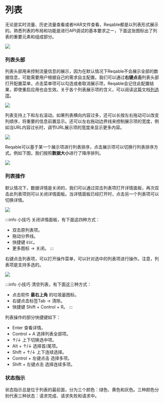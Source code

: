 # 列表


无论是实时流量、历史流量查看或者HAR文件查看，Reqable都是以列表形式展示的。熟悉列表的布局和功能是进行API调试的基本要求之一，下面这张图标出了列表的重要元素和组成部分。

![](arts/list_01.png)

### 列表头部

列表头部用来控制流量信息的展示，因为在默认情况下Reqable不会展示全部的数据信息，可能需要用户根据自己的需求自主配置。我们可以通过**右键点击**列表头部打开配置菜单，点击菜单项可以勾选或者取消展示项，Reqable会记住此配置结果，即使重启应用也会生效。关于各个列表展示项的含义，可以阅读这篇文档[列选项](column)。

![](arts/list_02.png)

列表支持上下和左右滚动。如果列表横向内容过多，还可以长按左右拖动可以改变列顺序，将重要的信息前置显示。还可以左右拖动边界线来控制展示项的宽度，例如当URL内容过长时，调节URL展示项的宽度来显示更多内容。

![](arts/list_03.png)

Reqable可以基于某一个展示项进行列表排序，点击展示项可以切换行列表排序方式。例如下图，我们按照**数据大小**进行了降序排列。

![](arts/list_04.png)

### 列表操作

默认情况下，数据详情是关闭的，我们可以通过双击列表项打开详情面板，再次双击此列表项则可以关闭详情面板。当详情面板已经打开时，点击另一个列表项可以切换详情。

![](arts/list_05.png)

:::info 小技巧
关闭详情面板，有下面这四种方式：
- 双击原列表项。
- 拖动分界线。
- 快捷键 `ESC`。
- 更多图标 -> 关闭。
:::

右键点击列表项，可以打开操作菜单，可以针对选中的列表项进行操作。注意，列表项是支持多选的。

![](arts/list_06.png)

:::info 小技巧
清空列表，有下面这三种方式：
- 点击软件 **最右上角** 的垃圾篓图标。
- 右键点击标签Tab -> 清除。
- 快捷键 <Shortcut>Shift + Control + R</Shortcut>。
:::

列表操作的部分快捷键如下：

- <Shortcut>Enter</Shortcut> 查看详情。
- <Shortcut>Control + A</Shortcut> 选择列表全部项。
- <Shortcut>↑/↓</Shortcut> 上下切换选中项。
- <Shortcut>Alt + ↑/↓</Shortcut> 选择首/尾项。
- <Shortcut>Shift + ↑/↓</Shortcut> 上下连续选择。
- <Shortcut>Control + 左键点击</Shortcut> 选择多项。
- <Shortcut>Shift + 左键点击</Shortcut> 选择连续多项。

### 状态指示

状态指示总是位于列表的最前面，分为三个颜色：绿色、黄色和灰色。三种颜色分别代表三种状态：请求完成、请求失败和请求中。